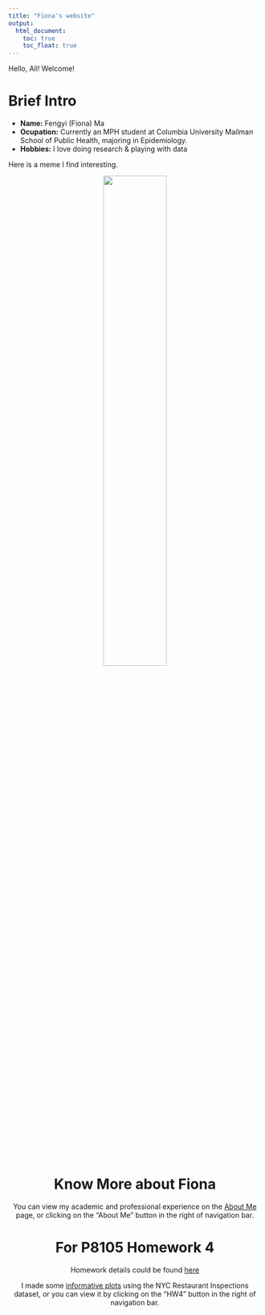 ```yaml
---
title: "Fiona's website"
output: 
  html_document:
    toc: true
    toc_float: true
---
```


Hello, All! Welcome!

# Brief Intro

- __Name:__ Fengyi (Fiona) Ma
- __Ocupation:__ Currently an MPH student at Columbia University Mailman School of Public Health,  majoring in Epidemiology.
- __Hobbies:__ I love doing research & playing with data

Here is a meme I find interesting. 

<center>
<img src="memes/me_writing.jpg" style="width:50%; border=10px solid">
<center>

# Know More about Fiona

You can view my academic and professional experience on the [About Me](about.html) page, or clicking on the "About Me" button in the right of navigation bar.

# For P8105 Homework 4

Homework details could be found [here](https://p8105.com/homework_4.html)

I made some [informative plots](plotly.html) using the NYC Restaurant Inspections dataset, or you can view it by clicking on the "HW4" button in the right of navigation bar.

